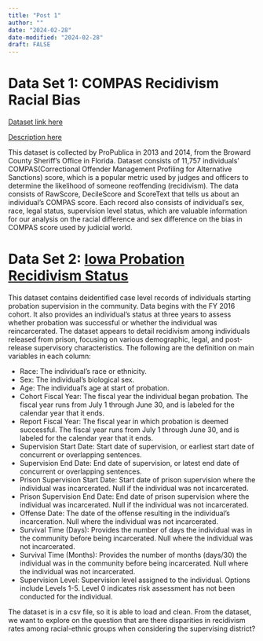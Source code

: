 ```yaml
---
title: "Post 1"
author: ""
date: "2024-02-28"
date-modified: "2024-02-28"
draft: FALSE
---
```


# Data Set 1: COMPAS Recidivism Racial Bias

[Dataset link here](https://github.com/propublica/compas-analysis)

[Description here](https://www.propublica.org/article/how-we-analyzed-the-compas-recidivism-algorithm)

This dataset is collected by ProPublica in 2013 and 2014, from the Broward County Sheriff’s Office in Florida. Dataset consists of 11,757 individuals' COMPAS(Correctional Offender Management Profiling for Alternative Sanctions) score, which is a popular metric used by judges and officers to determine the likelihood of someone reoffending (recidivism). The data consists of RawScore, DecileScore and ScoreText that tells us about an individual's COMPAS score. Each record also consists of individual's sex, race, legal status, supervision level status, which are valuable information for our analysis on the racial difference and sex difference on the bias in COMPAS score used by judicial world.

# Data Set 2: [Iowa Probation Recidivism Status](https://data.iowa.gov/Correctional-System/Iowa-Probation-Recidivism-Status/pax6-5xni/about_data)

This dataset contains deidentified case level records of individuals starting probation supervision in the community. Data begins with the FY 2016 cohort. It also provides an individual's status at three years to assess whether probation was successful or whether the individual was reincarcerated. The dataset appears to detail recidivism among individuals released from prison, focusing on various demographic, legal, and post-release supervisory characteristics. The following are the definition on main variables in each column:

-   Race: The individual's race or ethnicity.
-   Sex: The individual's biological sex.
-   Age: The individual's age at start of probation.
-   Cohort Fiscal Year: The fiscal year the individual began probation. The fiscal year runs from July 1 through June 30, and is labeled for the calendar year that it ends.
-   Report Fiscal Year: The fiscal year in which probation is deemed successful. The fiscal year runs from July 1 through June 30, and is labeled for the calendar year that it ends.
-   Supervision Start Date: Start date of supervision, or earliest start date of concurrent or overlapping sentences.
-   Supervision End Date: End date of supervision, or latest end date of concurrent or overlapping sentences.
-   Prison Supervision Start Date: Start date of prison supervision where the individual was incarcerated. Null if the individual was not incarcerated.
-   Prison Supervision End Date: End date of prison supervision where the individual was incarcerated. Null if the individual was not incarcerated.
-   Offense Date: The date of the offense resulting in the individual's incarceration. Null where the individual was not incarcerated.
-   Survival Time (Days): Provides the number of days the individual was in the community before being incarcerated. Null where the individual was not incarcerated.
-   Survival Time (Months): Provides the number of months (days/30) the individual was in the community before being incarcerated. Null where the individual was not incarcerated.
-   Supervision Level: Supervision level assigned to the individual. Options include Levels 1-5. Level 0 indicates risk assessment has not been conducted for the individual.

The dataset is in a csv file, so it is able to load and clean. From the dataset, we want to explore on the question that are there disparities in recidivism rates among racial-ethnic groups when considering the supervising district?
